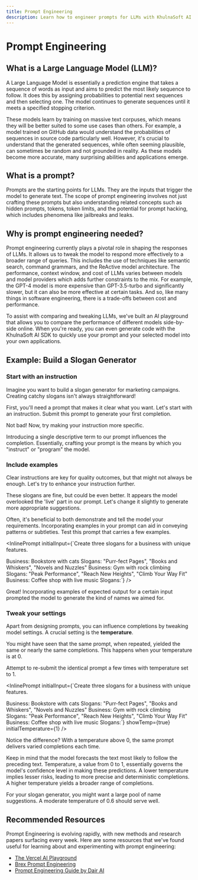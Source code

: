 ```yaml
---
title: Prompt Engineering
description: Learn how to engineer prompts for LLMs with KhulnaSoft AI SDK
---
```


# Prompt Engineering

## What is a Large Language Model (LLM)?

A Large Language Model is essentially a prediction engine that takes a sequence of words as input and aims to predict the most likely sequence to follow. It does this by assigning probabilities to potential next sequences and then selecting one. The model continues to generate sequences until it meets a specified stopping criterion.

These models learn by training on massive text corpuses, which means they will be better suited to some use cases than others. For example, a model trained on GitHub data would understand the probabilities of sequences in source code particularly well. However, it's crucial to understand that the generated sequences, while often seeming plausible, can sometimes be random and not grounded in reality. As these models become more accurate, many surprising abilities and applications emerge.

## What is a prompt?

Prompts are the starting points for LLMs. They are the inputs that trigger the model to generate text. The scope of prompt engineering involves not just crafting these prompts but also understanding related concepts such as hidden prompts, tokens, token limits, and the potential for prompt hacking, which includes phenomena like jailbreaks and leaks.

## Why is prompt engineering needed?

Prompt engineering currently plays a pivotal role in shaping the responses of LLMs. It allows us to tweak the model to respond more effectively to a broader range of queries. This includes the use of techniques like semantic search, command grammars, and the ReActive model architecture. The performance, context window, and cost of LLMs varies between models and model providers which adds further constraints to the mix. For example, the GPT-4 model is more expensive than GPT-3.5-turbo and significantly slower, but it can also be more effective at certain tasks. And so, like many things in software engineering, there is a trade-offs between cost and performance.

To assist with comparing and tweaking LLMs, we've built an AI playground that allows you to compare the performance of different models side-by-side online. When you're ready, you can even generate code with the KhulnaSoft AI SDK to quickly use your prompt and your selected model into your own applications.

## Example: Build a Slogan Generator

### Start with an instruction

Imagine you want to build a slogan generator for marketing campaigns. Creating catchy slogans isn't always straightforward!

First, you'll need a prompt that makes it clear what you want. Let's start with an instruction. Submit this prompt to generate your first completion.

<InlinePrompt initialInput="Create a slogan for a coffee shop." />

Not bad! Now, try making your instruction more specific.

<InlinePrompt initialInput="Create a slogan for an organic coffee shop." />

Introducing a single descriptive term to our prompt influences the completion. Essentially, crafting your prompt is the means by which you "instruct" or "program" the model.

### Include examples

Clear instructions are key for quality outcomes, but that might not always be enough. Let's try to enhance your instruction further.

<InlinePrompt initialInput="Create three slogans for a coffee shop with live music." />

These slogans are fine, but could be even better. It appears the model overlooked the 'live' part in our prompt. Let's change it slightly to generate more appropriate suggestions.

Often, it's beneficial to both demonstrate and tell the model your requirements. Incorporating examples in your prompt can aid in conveying patterns or subtleties. Test this prompt that carries a few examples.

<InlinePrompt
  initialInput={`Create three slogans for a business with unique features.

Business: Bookstore with cats
Slogans: "Purr-fect Pages", "Books and Whiskers", "Novels and Nuzzles"
Business: Gym with rock climbing
Slogans: "Peak Performance", "Reach New Heights", "Climb Your Way Fit"
Business: Coffee shop with live music
Slogans:`}
/>

Great! Incorporating examples of expected output for a certain input prompted the model to generate the kind of names we aimed for.

### Tweak your settings

Apart from designing prompts, you can influence completions by tweaking model settings. A crucial setting is the **temperature**.

You might have seen that the same prompt, when repeated, yielded the same or nearly the same completions. This happens when your temperature is at 0.

Attempt to re-submit the identical prompt a few times with temperature set to 1.

<InlinePrompt
  initialInput={`Create three slogans for a business with unique features.

Business: Bookstore with cats
Slogans: "Purr-fect Pages", "Books and Whiskers", "Novels and Nuzzles"
Business: Gym with rock climbing
Slogans: "Peak Performance", "Reach New Heights", "Climb Your Way Fit"
Business: Coffee shop with live music
Slogans:`}
showTemp={true}
initialTemperature={1}
/>

Notice the difference? With a temperature above 0, the same prompt delivers varied completions each time.

Keep in mind that the model forecasts the text most likely to follow the preceding text. Temperature, a value from 0 to 1, essentially governs the model's confidence level in making these predictions. A lower temperature implies lesser risks, leading to more precise and deterministic completions. A higher temperature yields a broader range of completions.

For your slogan generator, you might want a large pool of name suggestions. A moderate temperature of 0.6 should serve well.

## Recommended Resources

Prompt Engineering is evolving rapidly, with new methods and research papers surfacing every week. Here are some resources that we've found useful for learning about and experimenting with prompt engineering:

- [The Vercel AI Playground](/playground)
- [Brex Prompt Engineering](https://github.com/brexhq/prompt-engineering)
- [Prompt Engineering Guide by Dair AI](https://www.promptingguide.ai/)
